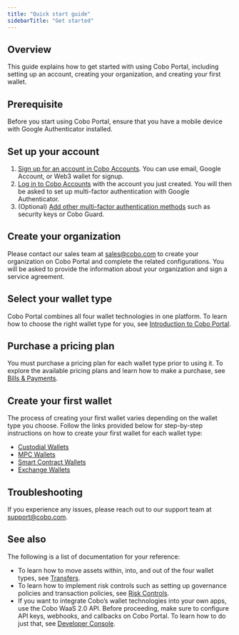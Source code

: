 ```yaml
---
title: "Quick start guide"
sidebarTitle: "Get started"
---
```


## Overview

This guide explains how to get started with using Cobo Portal, including setting up an account, creating your organization, and creating your first wallet.

## Prerequisite

Before you start using Cobo Portal, ensure that you have a mobile device with Google Authenticator installed.

## Set up your account

1. [Sign up for an account in Cobo Accounts](/accounts/sign-up). You can use email, Google Account, or Web3 wallet for signup.
2. [Log in to Cobo Accounts](/accounts/log-in) with the account you just created. You will then be asked to set up multi-factor authentication with Google Authenticator.
3. (Optional) [Add other multi-factor authentication methods](/accounts/set-up-mfa) such as security keys or Cobo Guard.

## Create your organization

Please contact our sales team at [sales@cobo.com](mailto:sales@cobo.com) to create your organization on Cobo Portal and complete the related configurations. You will be asked to provide the information about your organization and sign a service agreement.

## Select your wallet type

Cobo Portal combines all four wallet technologies in one platform. To learn how to choose the right wallet type for you, see [Introduction to Cobo Portal](/portal/introduction).

## Purchase a pricing plan

You must purchase a pricing plan for each wallet type prior to using it. To explore the available pricing plans and learn how to make a purchase, see [Bills & Payments](/portal/bills-and-payments/introduction).

## Create your first wallet

The process of creating your first wallet varies depending on the wallet type you choose. Follow the links provided below for step-by-step instructions on how to create your first wallet for each wallet type:

- [Custodial Wallets](/portal/custodial-wallets/set-up)
- [MPC Wallets](/portal/mpc-wallets/ocw/set-up)
- [Smart Contract Wallets](/portal/smart-contract-wallets/create)
- [Exchange Wallets](/portal/exchange-wallets/set-up)

## Troubleshooting

If you experience any issues, please reach out to our support team at [support@cobo.com](mailto:support@cobo.com).

## See also

The following is a list of documentation for your reference:

- To learn how to move assets within, into, and out of the four wallet types, see [Transfers](/portal/transfers/introduction).
- To learn how to implement risk controls such as setting up governance policies and transaction policies, see [Risk Controls](/portal/risk-controls/introduction).
- If you want to integrate Cobo’s wallet technologies into your own apps, use the Cobo WaaS 2.0 API. Before proceeding, make sure to configure API keys, webhooks, and callbacks on Cobo Portal. To learn how to do just that, see [Developer Console](/portal/developer-console/introduction).